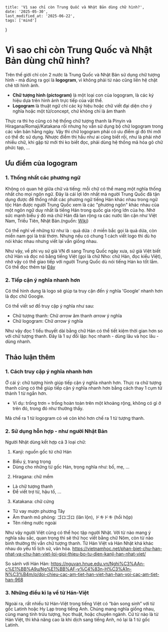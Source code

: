     title: 'Vì sao chỉ còn Trung Quốc và Nhật Bản dùng chữ hình?', 
    date: '2025-05-30',  
    last_modified_at: '2025-06-22',
    tags: ['mind']
}


# Vì sao chỉ còn Trung Quốc và Nhật Bản dùng chữ hình?

Trên thế giới chỉ còn 2 nước là Trung Quốc và Nhật Bản 
sử dụng chữ tượng hình - mà đúng ra gọi là **logogram**, vì 
không phải từ nào cũng liên hệ chặt chẽ tới hình ảnh. 
- **Chữ tượng hình (pictogram)** là một loại con của logogram, 
là các ký hiệu dựa trên hình ảnh trực tiếp của vật thể.
- **Logogram** là thuật ngữ chỉ các ký hiệu hoặc chữ viết đại diện 
cho ý nghĩa hoặc một từ/concept, chứ không chỉ là âm thanh

Thực ra thì họ cũng có hệ 
thống chữ tượng thanh là Pinyin và Hiragana/Romaji/Katakana 
rồi nhưng họ vẫn sử dụng bộ chữ logogram trong các văn bản hằng 
ngày. Vậy thì chữ logogram phải có ưu điểm gì đó thì mới có thể 
đc sử dụng. Nhược điểm thì hầu như ai cũng biết rồi, như là phải 
nhớ nhiều chữ, khi gặp từ mới thì ko biết đọc, phải dùng hệ thống 
mã hóa gõ chữ phức tạp, ...

## Ưu điểm của logogram
### 1. Thống nhất các phương ngữ 
Không có quan hệ giữa chữ và tiếng: mỗi chữ có thể mang một nghĩa thống nhất 
cho mọi ngôn ngữ. Đây là cái lợi lớn nhất mà người Trung Quốc đã tận dụng được 
để thống nhất các phương ngữ tiếng Hán khác nhau trong ngữ tộc Hán được người 
Trung Quốc xem là các "phương ngôn" khác nhau của một ngôn ngữ duy nhất là tiếng
 Hán trong quốc gia rộng lớn của họ. Nhờ sức mạnh biểu ý đó mà chữ Hán đã lan 
 rộng ra các nước lân cận như Việt Nam, Triều Tiên, Nhật Bản.(nguồn: [Wiki](
 https://vi.wikipedia.org/wiki/V%C4%83n_t%E1%BB%B1_ng%E1%BB%AF_t%E1%BB%91))

Có thể nghĩ về những từ như là : quả dứa : ở miền bắc gọi là quả dứa, còn miền nam gọi là 
trái thơm. Nhưng nếu có chung 1 cách viết logo thì dù họ nói khác nhau nhưng 
viết lại vẫn giống nhau. 

Như vậy, về phi vụ sứ giả VN đi sang Trung Quốc ngày xưa, sứ giả Việt biết chữ Hán 
và đọc nó bằng tiếng Việt (gọi là chữ Nho: chữ Hán, đọc kiểu Việt), nhờ vậy có thể giao tiếp với người Trung Quốc dù nói 
tiếng Hán ko tốt lắm. Có thể đọc thêm tại [Đây](https://nghiencuuquocte.org/2020/07/09/tieng-viet-ky-dieu-hanh-trinh-tu-chu-nho-chu-nom-den-chu-quoc-ngu/)

### 2. Tiếp cận ý nghĩa nhanh hơn 
Có thể hình dung là logo <FcGoogle size={30} /> sẽ giúp ta truy cận đến ý nghĩa 'Google' nhanh 
hơn là đọc chữ Google. 

Có thể viết sơ đồ truy cập ý nghĩa như sau: 

- Chữ tượng thanh: Chữ $arrow$ âm thanh $arrow$ ý nghĩa 
- Chữ logogram: Chữ $arrow$ ý nghĩa  

Như vậy đọc 1 tiểu thuyết dài bằng chữ Hán có thể tiết kiệm thời gian hơn 
so với chữ tượng thanh. Đây là 1 sự đối lập: học nhanh - dùng lâu và 
học lâu - dùng nhanh. 

## Thảo luận thêm 

### 1. Cách truy cập ý nghĩa nhanh hơn 
Ở cái ý: chữ tượng hình giúp tiếp cận ý nghĩa nhanh hơn. Thực ra chữ 
tượng thanh cũng có thể giúp tiếp cận ý nghĩa nhanh hơn bằng cách thay 1 cụm từ 
thành 1 từ ngắn hơn.
- Ví dụ: trống trơn = trống hoàn toàn 
trên một khoảng rộng, không có gì ở trên đó, trong đó như thường thấy. 

Mà chế ra 1 từ logogram có vẻ còn khó hơn chế ra 1 từ tượng thanh. 

### 2. Sử dụng hỗn hợp - như người Nhật Bản 
Người Nhật dùng kết hợp cả 3 loại chữ: 
1. Kanji: nguồn gốc từ chữ Hán
- Biểu ý, trang trọng 
- Dùng cho những từ gốc Hán, trọng nghĩa như: bố, mẹ, ... 
2. Hiragana: chữ mềm 
- Là chữ tượng thanh 
- Để viết trợ từ, hậu tố, ... 
3. Katakana: chữ cứng 
- Từ vay mượn phương Tây 
- Âm thanh mô phỏng: ゴロゴロ (lăn lộn), ドキドキ (hồi hộp) 
- Tên riêng nước ngoài 

Như vậy người Việt cũng có thể học tập người Nhật. Với từ nào mang ý nghĩa
sâu sắc, quan trọng thì sẽ thử học viết bằng chữ Nôm, còn từ nào bình thường thì 
vẫn chữ tượng thanh. 
Từ Hán Việt và Hán Nhật khá khác nhau do yếu tố lịch sử, văn hóa. 
https://vietnamhoc.net/phan-biet-chu-han-nhat-va-chu-han-viet-loi-gioi-thieu-bo-tu-dien-kanji-han-nhat-viet/

So sánh với Hán Hàn: 
https://nguvan.hnue.edu.vn/Nghi%C3%AAn-c%E1%BB%A9u/Ng%E1%BB%AF-v%C4%83n-H%C3%A1n-N%C3%B4m/p/doi-chieu-cac-am-tiet-han-viet-han-han-voi-cac-am-tiet-han-968
### 3. Những điều kì lạ về từ Hán-Việt 

Ngoài ra, rất nhiều từ Hán-Việt trong tiếng Việt có “bản song sinh” với 
từ gốc Latinh hoặc Hy Lạp trong tiếng Anh.
Chúng mang nghĩa giống nhau, cùng mang tính trừu tượng, học thuật, hoặc 
chuyên ngành. Cứ từ nào là từ Hán Việt, thì khả năng cao là khi dịch 
sang tiếng Anh, nó lại là 1 từ gốc Latinh.


























































